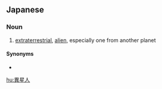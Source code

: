 ==Japanese==
{{ja-kanjitab|い|せい|じん|yomi=on}}

===Noun===
{{ja-noun|いせいじん}}

# [[extraterrestrial]], [[alien]], especially one from another planet

====Synonyms====
* {{ja-r|宇宙人|うちゅうじん}}

[[hu:異星人]]
